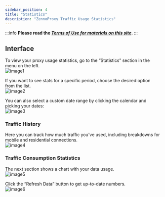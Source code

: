 ```yaml
---
sidebar_position: 4
title: "Statistics"
description: "ZennoProxy Traffic Usage Statistics"
---
```


:::info **Please read the [*Terms of Use for materials on this site*](../Disclaimer).**
:::

## Interface

To view your proxy usage statistics, go to the “Statistics” section in the menu on the left.  
![image1](./assets/Statistics/image1.png)  

If you want to see stats for a specific period, choose the desired option from the list.  
![image2](./assets/Statistics/image2.png)  

You can also select a custom date range by clicking the calendar and picking your dates:  
![image3](./assets/Statistics/image3.png)    

### Traffic History
Here you can track how much traffic you've used, including breakdowns for mobile and residential connections.  
![image4](./assets/Statistics/image4.png)  

### Traffic Consumption Statistics

The next section shows a chart with your data usage.  
![image5](./assets/Statistics/image5.png)  

Click the “Refresh Data” button to get up-to-date numbers.  
![image6](./assets/Statistics/image6.png)